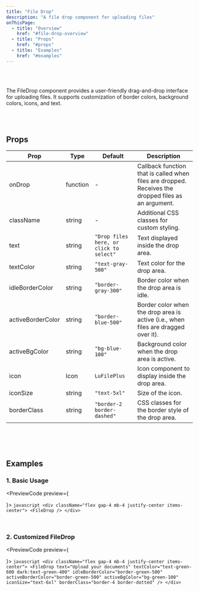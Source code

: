 ```yaml
---
title: "File Drop"
description: "A file drop component for uploading files"
onThisPage:
  - title: "Overview"
    href: "#file-drop-overview"
  - title: "Props"
    href: "#props"
  - title: "Examples"
    href: "#examples"
---
```


<div id="file-drop-overview" />

<Divider />

<br/>

<div className="flex gap-4 mb-4 justify-center items-center">
    <FileDropDemo />
</div>

<br/>

<p>
    The <InlineHighlight>FileDrop</InlineHighlight> component provides a user-friendly drag-and-drop interface for uploading files.
    It supports customization of border colors, background colors, icons, and text.
</p>

<br/>
<Divider />
<br/>

<div id="props" />

## Props

| **Prop**          | **Type** | **Default**                             | **Description**                                                                                     |
|-------------------|----------|-----------------------------------------|-----------------------------------------------------------------------------------------------------|
| onDrop            | function | -                                       | Callback function that is called when files are dropped. Receives the dropped files as an argument. |
| className         | string   | -                                       | Additional CSS classes for custom styling.                                                          |
| text              | string   | `"Drop files here, or click to select"` | Text displayed inside the drop area.                                                                |
| textColor         | string   | `"text-gray-500"`                       | Text color for the drop area.                                                                       |
| idleBorderColor   | string   | `"border-gray-300"`                     | Border color when the drop area is idle.                                                            |
| activeBorderColor | string   | `"border-blue-500"`                     | Border color when the drop area is active (i.e., when files are dragged over it).                   |
| activeBgColor     | string   | `"bg-blue-100"`                         | Background color when the drop area is active.                                                      |
| icon              | Icon     | `LuFilePlus`                            | Icon component to display inside the drop area.                                                     |
| iconSize          | string   | `"text-5xl"`                            | Size of the icon.                                                                                   |
| borderClass       | string   | `"border-2 border-dashed"`              | CSS classes for the border style of the drop area.                                                  |

<br/>
<br/>
<Divider />
<br/>

<div id="examples" />

## Examples

### 1. Basic Usage

<PreviewCode preview={
    <div className="flex gap-4 mb-4 justify-center items-center">
        <FileDropDemo />
    </div>
}>
    ```javascript
    <div className="flex gap-4 mb-4 justify-center items-center">
        <FileDrop />
    </div>
    ```
</PreviewCode>

<br />

### 2. Customized FileDrop

<PreviewCode preview={
    <div className="flex gap-4 mb-4 justify-center items-center">
        <FileDropDemo
            text="Upload your documents"
            textColor="text-green-600 dark:text-green-400"
            idleBorderColor="border-green-500"
            activeBorderColor="border-green-500"
            activeBgColor="bg-green-100"
            iconSize="text-6xl"
            borderClass="border-4 border-dotted"
        />
    </div>
}>
    ```javascript
    <div className="flex gap-4 mb-4 justify-center items-center">
        <FileDrop
            text="Upload your documents"
            textColor="text-green-600 dark:text-green-400"
            idleBorderColor="border-green-500"
            activeBorderColor="border-green-500"
            activeBgColor="bg-green-100"
            iconSize="text-6xl"
            borderClass="border-4 border-dotted"
        />
    </div>
    ```
</PreviewCode>

<br/>
<br/>
